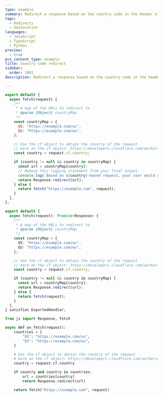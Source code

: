 ```yaml
---
type: example
summary: Redirect a response based on the country code in the header of a visitor.
tags:
  - Redirects
  - Geolocation
languages:
  - JavaScript
  - TypeScript
  - Python
preview:
  - true
pcx_content_type: example
title: Country code redirect
sidebar:
  order: 1001
description: Redirect a response based on the country code in the header of a visitor.

---
```



<Tabs> <TabItem label="JavaScript" icon="seti:javascript">

```js
export default {
  async fetch(request) {
    /**
     * A map of the URLs to redirect to
     * @param {Object} countryMap
     */
    const countryMap = {
      US: "https://example.com/us",
      EU: "https://example.com/eu",
    };

    // Use the cf object to obtain the country of the request
    // more on the cf object: https://developers.cloudflare.com/workers/runtime-apis/request#incomingrequestcfproperties
    const country = request.cf.country;

    if (country != null && country in countryMap) {
      const url = countryMap[country];
      // Remove this logging statement from your final output.
      console.log(`Based on ${country}-based request, your user would go to ${url}.` )
      return Response.redirect(url);
    } else {
      return fetch("https://example.com", request);
    }
  },
};
```

</TabItem> <TabItem label="TypeScript" icon="seti:typescript">

```ts
export default {
  async fetch(request): Promise<Response> {
    /**
     * A map of the URLs to redirect to
     * @param {Object} countryMap
     */
    const countryMap = {
      US: "https://example.com/us",
      EU: "https://example.com/eu",
    };

    // Use the cf object to obtain the country of the request
    // more on the cf object: https://developers.cloudflare.com/workers/runtime-apis/request#incomingrequestcfproperties
    const country = request.cf.country;

    if (country != null && country in countryMap) {
      const url = countryMap[country];
      return Response.redirect(url);
    } else {
      return fetch(request);
    }
  },
} satisfies ExportedHandler;
```

</TabItem> <TabItem label="Python" icon="seti:python">

```py
from js import Response, fetch

async def on_fetch(request):
    countries = {
        "US": "https://example.com/us",
        "EU": "https://example.com/eu",
    }

    # Use the cf object to obtain the country of the request
    # more on the cf object: https://developers.cloudflare.com/workers/runtime-apis/request#incomingrequestcfproperties
    country = request.cf.country

    if country and country in countries:
        url = countries[country]
        return Response.redirect(url)

    return fetch("https://example.com", request)
```

</TabItem> </Tabs>
